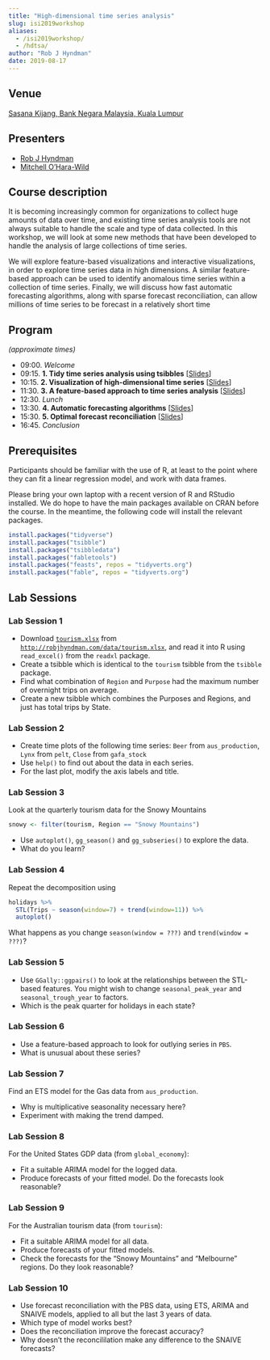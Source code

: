 ```yaml
---
title: "High-dimensional time series analysis"
slug: isi2019workshop
aliases:
  - /isi2019workshop/
  - /hdtsa/
author: "Rob J Hyndman"
date: 2019-08-17
---
```


## Venue

[Sasana Kijang, Bank Negara Malaysia, Kuala Lumpur](http://bit.ly/2DJ3Wit)

## Presenters

 * [Rob J Hyndman](https://robjhyndman.com)
 * [Mitchell O'Hara-Wild](https://mitchelloharawild.com)

## Course description

It is becoming increasingly common for organizations to collect huge amounts of data over time, and existing time series analysis tools are not always suitable to handle the scale and type of data collected. In this workshop, we will look at some new methods that have been developed to handle the analysis of large collections of time series.

We will explore feature-based visualizations and interactive visualizations, in order to explore time series data in high dimensions. A similar feature-based approach can be used to identify anomalous time series within a collection of time series. Finally, we  will discuss how fast automatic forecasting algorithms, along with sparse forecast reconciliation, can allow millions of time series to be forecast in a relatively short time

## Program
*(approximate times)*

* 09:00. *Welcome*
* 09:15. **1. Tidy time series analysis using tsibbles** [[Slides](https://github.com/robjhyndman/ISI_Workshop_2019/raw/master/1_tsibbles/tsibbles.pdf)]
* 10:15. **2. Visualization of high-dimensional time series** [[Slides](https://github.com/robjhyndman/ISI_Workshop_2019/raw/master/2_graphics/graphics.pdf)]
* 11:30. **3. A feature-based approach to time series analysis** [[Slides](https://github.com/robjhyndman/ISI_Workshop_2019/raw/master/3_feasts/feasts.pdf)]
* 12:30. *Lunch*
* 13:30. **4. Automatic forecasting algorithms** [[Slides](https://github.com/robjhyndman/ISI_Workshop_2019/raw/master/4_fable/fable.pdf)]
* 15:30. **5. Optimal forecast reconciliation** [[Slides](https://github.com/robjhyndman/ISI_Workshop_2019/raw/master/5_reconciliation/reconciliation.pdf)]
* 16:45. *Conclusion*

## Prerequisites

Participants should be familiar with the use of R, at least to the point where they can fit a linear regression model, and work with data frames.

Please bring your own laptop with a recent version of R and RStudio installed. We do hope to have the main packages available on CRAN before the course. In the meantime, the following code will install the relevant packages.

```r
install.packages("tidyverse")
install.packages("tsibble")
install.packages("tsibbledata")
install.packages("fabletools")
install.packages("feasts", repos = "tidyverts.org")
install.packages("fable", repos = "tidyverts.org")
```

## Lab Sessions

### Lab Session 1

 * Download [`tourism.xlsx`](http://robjhyndman.com/data/tourism.xlsx) from [`http://robjhyndman.com/data/tourism.xlsx`](http://robjhyndman.com/data/tourism.xlsx), and read it into R using `read_excel()` from the `readxl` package.
 * Create a tsibble which is identical to the `tourism` tsibble from the `tsibble` package.
 * Find what combination of `Region` and `Purpose` had the maximum number of overnight trips on average.
 * Create a new tsibble which combines the Purposes and Regions, and just has total trips by State.


### Lab Session 2

- Create time plots of the following time series: `Beer` from `aus_production`, `Lynx` from `pelt`, `Close` from `gafa_stock`
- Use `help()` to find out about the data in each series.
- For the last plot, modify the axis labels and title.

### Lab Session 3

Look at the quarterly tourism data for the Snowy Mountains

   ```r
   snowy <- filter(tourism, Region == "Snowy Mountains")
   ```

  - Use `autoplot()`, `gg_season()` and `gg_subseries()` to explore the data.
  - What do you learn?

### Lab Session 4

Repeat the decomposition using

   ```r
   holidays %>%
     STL(Trips ~ season(window=7) + trend(window=11)) %>%
     autoplot()
  ```

What happens as you change `season(window = ???)` and `trend(window = ???)`?

### Lab Session 5

 * Use ``GGally::ggpairs()`` to look at the relationships between the STL-based features. You might wish to change `seasonal_peak_year` and `seasonal_trough_year` to factors.
 * Which is the peak quarter for holidays in each state?


### Lab Session 6

* Use a feature-based approach to look for outlying series in `PBS`.
* What is unusual about these series?


### Lab Session 7

Find an ETS model for the Gas data from `aus_production`.

  * Why is multiplicative seasonality necessary here?
  * Experiment with making the trend damped.

### Lab Session 8

For the United States GDP data (from `global_economy`):

 * Fit a suitable ARIMA model for the logged data.
 * Produce forecasts of your fitted model. Do the forecasts look reasonable?

### Lab Session 9

For the Australian tourism data (from `tourism`):

 * Fit a suitable ARIMA model for all data.
 * Produce forecasts of your fitted models.
 * Check the forecasts for the "Snowy Mountains" and "Melbourne" regions. Do they look reasonable?

### Lab Session 10

* Use forecast reconciliation with the PBS data, using ETS, ARIMA and SNAIVE models, applied to all but the last 3 years of data.
* Which type of model works best?
* Does the reconciliation improve the forecast accuracy?
* Why doesn't the reconcililation make any difference to the SNAIVE forecasts?


